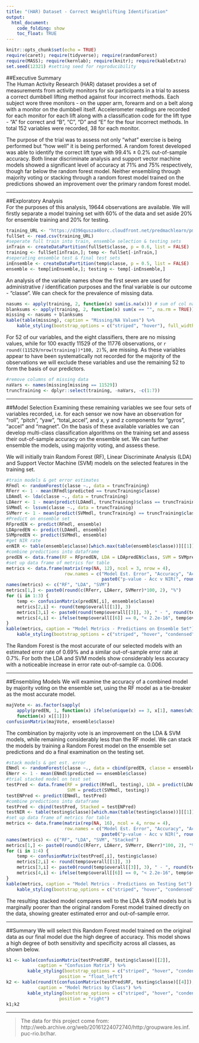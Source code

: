 ---
title: "(HAR) Dataset - Correct Weightlifting Identification"
output:
  html_document:
    code_folding: show
    toc_float: TRUE
---

```{r setup, include=FALSE, warning = FALSE, message = FALSE}
knitr::opts_chunk$set(echo = TRUE)
require(caret); require(tidyverse); require(randomForest)
require(MASS); require(kernlab); require(knitr); require(kableExtra)
set.seed(12321) #setting seed for reproducibility
```

##Executive Summary  
The Human Activity Research (HAR) dataset provides a set of measurements from activity monitors for six participants in a trial to assess a correct dumbbell lifting method against four incorrect methods. Each subject wore three monitors - on the upper arm, forearm and on a belt along with a monitor on the dumbbell itself. Accelerometer readings are recorded for each monitor for each lift along with a classification code for the lift type - "A" for correct and "B", "C", "D" and "E" for the four incorrect methods. In total 152 variables were recorded, 38 for each monitor.  

The purpose of the trial was to assess not only "what" exercise is being performed but "how well" it is being performed. A random forest developed was able to identify the correct lift type with $99.4\% \pm 0.2\%$ out-of-sample accuracy. Both linear discriminate analysis and support vector machine models showed a significant level of accuracy at $71\%$ and $75\%$ respectively, though far below the random forest model. Neither ensembling through majority voting or stacking through a random forest model trained on the predictions showed an improvement over the primary random forest model. 


---

##Exploratory Analysis  
For the purposes of this analysis, 19644 observations are available. We will firstly separate a model training set with 60% of the data and set aside 20% for ensemble training and 20% for testing.  
```{r get & seperate data, cache=TRUE}
training_URL <- "https://d396qusza40orc.cloudfront.net/predmachlearn/pml-training.csv"
fullSet <- read.csv(training_URL)
#seperate full train into train, ensemble selection & testing sets
inTrain <- createDataPartition(fullSet$classe, p = 0.6, list = FALSE)
training <- fullSet[inTrain,]; temp <- fullSet[-inTrain,]
#seperating ensemble test & final test sets
inEnsemble <- createDataPartition(temp$classe, p = 0.5, list = FALSE)
ensemble <- temp[inEnsemble,]; testing <- temp[-inEnsemble,]
```
An analysis of the variable names show the first seven are used for administrative / identification purposes and the final variable is our outcome - "classe". We can check for the prevalence of missing data.  
```{r missing data}
nasums <- apply(training, 2, function(x) sum(is.na(x))) # sum of col na values
blanksums <- apply(training, 2, function(x) sum(x == "", na.rm = TRUE))# sum of cols blank values
missing <- nasums + blanksums
kable(table(missing), caption = "Missing/NA Values") %>% 
    kable_styling(bootstrap_options = c("striped", "hover"), full_width = F, position = "float_left")
```
For 52 of our variables, and the eight classifiers, there are no missing values, while for 100 exactly 11529 of the 11776 observations, or `r round((11529/nrow(training))*100, 2)`%, are missing. As these variables appear to have been systematically not recorded for the majority of the observations we will exclude these variables and use the remaining 52 to form the basis of our predictors.  
```{r remove missing}
#remove columns of missing data
naVars <- names(missing[missing == 11529])
truncTraining <- dplyr::select(training, -naVars, -c(1:7))
```

---

##Model Selection
Examining these remaining variables we see four sets of variables recorded, i.e. for each sensor we now have an observation for "roll", "pitch", "yaw", "total_accel", and x, y and z components for "gyros", "accel" and "magnet". On the basis of these available variables we can develop multi-class classification algorithms on the training set and assess their out-of-sample accuracy on the ensemble set. We can further ensemble the models, using majority voting, and assess these.  

We will initially train Random Forest (RF), Linear Discriminate Analysis (LDA) and Support Vector Machine (SVM) models on the selected features in the training set.
```{r model training and prediction, message=FALSE, warning=FALSE}
#train models & get error estimates
RFmdl <- randomForest(classe ~., data = truncTraining)
RFerr <- 1 - mean(RFmdl$predicted == truncTraining$classe)
LDAmdl <- lda(classe ~., data = truncTraining)
LDAerr <- 1 - mean(predict(LDAmdl, truncTraining)$class == truncTraining$classe)
SVMmdl <- lssvm(classe ~., data = truncTraining)
SVMerr <- 1 - mean(predict(SVMmdl, truncTraining) == truncTraining$classe)
#Predict on ensemble set
RFpredEN <- predict(RFmdl, ensemble)
LDApredEN <- predict(LDAmdl, ensemble)
SVMpredEN <- predict(SVMmdl, ensemble)
#get NIR rate
enNIR <- table(ensemble$classe)[which.max(table(ensemble$classe))][[1]]/length(ensemble$classe)
#combine predictions into dataframe
predEN <- data.frame(RF = RFpredEN, LDA = LDApredEN$class, SVM = SVMpredEN)
#set up data frame of metrics for table
metrics <- data.frame(matrix(rep(NA, 12), ncol = 3, nrow = 4),
                      row.names = c("Model Est. Error", "Accuracy", "Accuracy 95% CI",
                                    paste0("p-value - Acc v NIR(", round(enNIR, 3), ")")))
names(metrics) <- c("RF", "LDA", "SVM")
metrics[1,] <- paste0(round(c(RFerr, LDAerr, SVMerr)*100, 2), "%")
for (i in 1:3) {
    temp <- confusionMatrix(predEN[,i], ensemble$classe)
    metrics[2,i] <- round(temp$overall[[1]], 3)
    metrics[3,i] <- paste0(round(temp$overall[[3]], 3), " - ", round(temp$overall[[4]], 3))
    metrics[4,i] <- ifelse(temp$overall[[6]] == 0, "< 2.2e-16", temp$overall[[6]])
}
kable(metrics, caption = "Model Metrics - Predictions on Ensemble Set") %>% 
    kable_styling(bootstrap_options = c("striped", "hover", "condensed"), full_width = F)
```
The Random Forest is the most accurate of our selected models with an estimated error rate of 0.69% and a similar out-of-sample error rate at 0.7%. For both the LDA and SVM models show considerably less accuracy with a noticeable increase in error rate out-of-sample ca. 0.006. 
  
---  
  
##Ensembling Models
We will examine the accuracy of a combined model by majority voting on the ensemble set, using the RF model as a tie-breaker as the most accurate model.
```{r majority vote}
majVote <- as.factor(sapply(
    apply(predEN, 1, function(x) ifelse(unique(x) == 3, x[1], names(which.max(table(x))))),
    function(x) x[[1]]))
confusionMatrix(majVote, ensemble$classe)
```
The combination by majority vote is an improvement on the LDA & SVM models, while remaining considerably less than the RF model. We can stack the models by training a Random Forest model on the ensemble set predictions and do a final examination on the testing set.
```{r stacked model}
#stack models & get est. error
ENmdl <- randomForest(classe ~., data = cbind(predEN, classe = ensemble$classe))
ENerr <- 1 - mean(ENmdl$predicted == ensemble$classe)
#trial stacked model on test set
testPred <- data.frame(RF = predict(RFmdl, testing), LDA = predict(LDAmdl, testing)$class,
                       SVM = predict(SVMmdl, testing))
testENPred <- predict(ENmdl, testPred)
#combine predictions into dataframe
testPred <- cbind(testPred, Stacked = testENPred)
testNIR <- table(testing$classe)[which.max(table(testing$classe))][[1]]/length(testing$classe)
#set up data frame of metrics for table
metrics <- data.frame(matrix(rep(NA, 16), ncol = 4, nrow = 4),
                      row.names = c("Model Est. Error", "Accuracy", "Accuracy 95% CI",
                                    paste0("p-value - Acc v NIR(", round(testNIR, 3), ")")))
names(metrics) <- c("RF", "LDA", "SVM", "Stacked")
metrics[1,] <- paste0(round(c(RFerr, LDAerr, SVMerr, ENerr)*100, 2), "%")
for (i in 1:4) {
    temp <- confusionMatrix(testPred[,i], testing$classe)
    metrics[2,i] <- round(temp$overall[[1]], 3)
    metrics[3,i] <- paste0(round(temp$overall[[3]], 3), " - ", round(temp$overall[[4]], 3))
    metrics[4,i] <- ifelse(temp$overall[[6]] == 0, "< 2.2e-16", temp$overall[[6]])
}
kable(metrics, caption = "Model Metrics - Predictions on Testing Set") %>% 
    kable_styling(bootstrap_options = c("striped", "hover", "condensed"), full_width = F) 

```

The resulting stacked model compares well to the LDA & SVM models but is marginally poorer than the original random Forest model trained directly on the data, showing greater estimated error and out-of-sample error.

--- 

##Summary
We will select this Random Forest model trained on the original data as our final model due the high degree of accuracy. This model shows a high degree of both sensitivity and specificity across all classes, as shown below.
```{r RF metrics by class}
k1 <- kable(confusionMatrix(testPred$RF, testing$classe)[[2]],
            caption = "Confusion Matrix") %>% 
        kable_styling(bootstrap_options = c("striped", "hover", "condensed"), full_width = F,
                    position = "float_left")
k2 <- kable(round(t(confusionMatrix(testPred$RF, testing$classe)[[4]]), 3),
            caption = "Model Metrics by Class") %>% 
        kable_styling(bootstrap_options = c("striped", "hover", "condensed"), full_width = F,
                    position = "right")
k1;k2
```

---

> The data for this project come from: http://web.archive.org/web/20161224072740/http:/groupware.les.inf.puc-rio.br/har.  